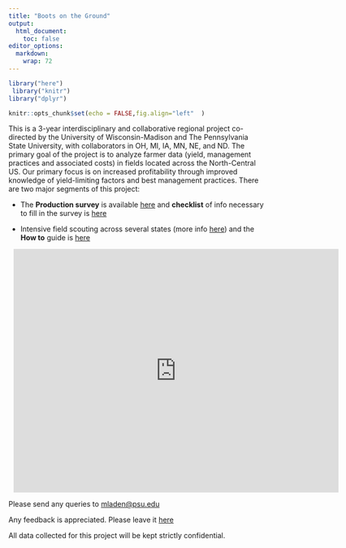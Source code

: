 ```yaml
---
title: "Boots on the Ground"
output:
  html_document:
    toc: false
editor_options: 
  markdown: 
    wrap: 72
---
```


```r
 
library("here")
 library("knitr")
library("dplyr")
```

```r
knitr::opts_chunk$set(echo = FALSE,fig.align="left"  )
```

This is a 3-year interdisciplinary and collaborative regional project
co-directed by the University of Wisconsin-Madison and The Pennsylvania
State University, with collaborators in OH, MI, IA, MN, NE, and ND. The
primary goal of the project is to analyze farmer data (yield, management
practices and associated costs) in fields located across the
North-Central US. Our primary focus is on increased profitability
through improved knowledge of yield-limiting factors and best management
practices. There are two major segments of this project:

-   The **Production survey** is available
    [here](https://survey123.arcgis.com/share/4bacfb5607d147ac80c2fe282ad7206a)
    and **checklist** of info necessary to fill in the survey is
    [here](https://docs.google.com/document/d/1I1oa36d_ObWw13RJOL4bM_ONlPZi4OWQMujQPUF7BQo/edit?usp=sharing)

-   Intensive field scouting across several states (more info
    [here](https://coolbean.info/soybean-research/data-driven-knowledge/))
    and the **How to** guide is
    [here](https://docs.google.com/document/d/1q_V8d3wQTgxxyuOwsDbPoDL5ddiMfWvW0H8dK8oq_Yw/edit?usp=sharing)

```{=html}
<div style="width: 640px; height: 480px; margin: 10px; position: relative;"><iframe allowfullscreen frameborder="0" style="width:640px; height:480px" src="https://lucid.app/documents/embedded/02e6e129-1594-4ccf-b774-677a981fedca" id="kbUg_0~mFnz0"></iframe></div>
```
Please send any queries to
[mladen@psu.edu](mailto:mladen@psu.edu){.email}

Any feedback is appreciated. Please leave it [here](https://forms.gle/xEJJ3nUdatU8hWcw7)  

All data collected for this project will be kept strictly confidential.
